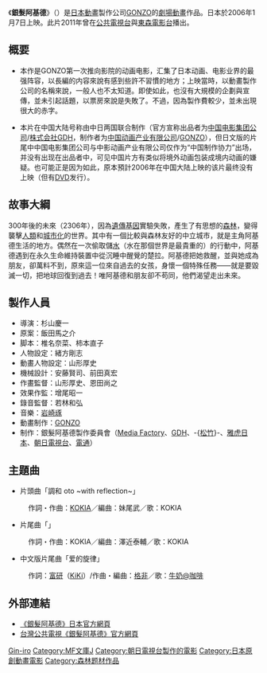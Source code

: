 {{noteTA
|T=zh-hans:银色头发的阿基德;zh-hk:銀髮阿基德;zh-tw:失序森林-銀髮阿基德;
|1=zh-hans:银色头发的阿基德;zh-hk:銀髮阿基德;zh-tw:失序森林-銀髮阿基德;
}}
{{Infobox animanga/Headerofja
|title= 銀髮阿基德
|image= 
|size= 
|caption= 
|japanese= 銀色の髪のアギト
|english= Origin: Spirits of the Past
|kana= ぎんいろのかみのアギト
|romaji= Gin-iro no Kami no Agito
|genre= [[科幻|科幻]]
}}
{{Infobox animanga/name
|作品原名= 
|官方譯名= 
|正式譯名= {{flagicon|Taiwan}} 失序森林-銀髮阿-{}-基德<br />{{flagicon|PRC}} 银色头发的阿-{}-基德 <br />{{flagicon|HK}} 銀髮阿-{}-基德
|常用譯名= 
}}
{{Infobox animanga/Movie
|標題= 
|導演= 杉山慶一
|動畫製作= [[GONZO|GONZO]]
|製作= [[製作委員會方式|銀髮阿基德製作委員會]]
|上映日= {{Flagicon|Japan}} 2006年1月7日<br />{{flagicon|HK}} 2006年11月16日<br />{{flagicon|Taiwan}} 2006年12月22日
|片長= 95分鐘
|原案=飯田馬之介
|原作=
|企畫=
|腳本=椎名奈菜、柿本直子
|人物設定=緒方剛-{志}-
|作畫監督=山形厚史、恩田尚之
|機械設定=安藤賢司、[[前田真宏|前田真宏]]
|音樂=[[岩崎琢|岩崎琢]]
|其他= 
|Copyright= GONZO/Gin-iro no kami no Agito Project
}}
{{Infobox animanga/Other
|標題=代理發行
|內容={{flagicon|Taiwan}} [[弘恩文化|弘恩文化]]<br/>{{flagicon|Hong Kong}} [[亞洲影帶|亞洲影帶]]<br />{{flagicon|PRC}} [[中国电影集团|中国电影集团]]  
}}
{{Infobox animanga/Footerofja}}

《'''銀髮阿基德'''》（{{lang-ja|銀色の髪のアギト}}）是[[日本動畫|日本動畫]]製作公司[[GONZO|GONZO]]的[[動畫電影|劇場動畫]]作品。日本於2006年1月7日上映。此片2011年曾在[[公共電視台|公共電視台]]與[[東森電影台|東森電影台]]播出。

== 概要 ==
* 本作是GONZO第一次推向影院的动画电影，汇集了日本动画、电影业界的最强阵容，以長編的内容來說有感到些許不習慣的地方；上映當時，以動畫製作公司的名稱來說，一般人也不太知道。即使如此，也沒有大規模的企劃與宣傳，並未引起話題，以票房來說是失敗了。不過，因為製作費較少，並未出現很大的赤字。

* 本片在中国大陆号称由中日两国联合制作（官方宣称出品者为[[中国电影集团公司|中国电影集团公司]]/[[株式会社GDH|株式会社GDH]]，制作者为[[中国动画产业有限公司|中国动画产业有限公司]]/[[GONZO|GONZO]]），但日文版的片尾中中国电影集团公司与中影动画产业有限公司仅作为“中国制作协力”出场，并没有出现在出品者中，可见中国片方有类似将境外动画包装成境内动画的嫌疑。也可能正是因为如此，原本預計2006年在中国大陆上映的该片最终没有上映（但有[[DVD|DVD]]发行）。

== 故事大綱 ==
300年後的未來（2306年），因為[[遺傳基因|遺傳基因]]實驗失敗，產生了有思想的[[森林|森林]]，變得襲擊[[人類|人類]]和[[城市化|城市化]]的世界。其中有一個比較與森林友好的中立城市，就是主角阿基德生活的地方。偶然在一次偷取儲[[水|水]]（水在那個世界是最貴重的）的行動中，阿基德遇到在永久生命維持裝置中從沉睡中醒覺的楚拉。阿基德把她救醒，並與她成為朋友，卻萬料不到，原來這一位來自過去的女孩，身懷一個特殊任務——就是要毀滅一切，把地球回復到過去！唯阿基德和朋友卻不苟同，他們渴望走出未來。

== 製作人員 ==
* 導演：杉山慶一 
* 原案：飯田馬之介
* 脚本：椎名奈菜、柿本直子
* 人物設定：緒方剛志
* 動畫人物設定：山形厚史
* 機械設計：安藤賢司、前田真宏
* 作畫監督：山形厚史、恩田尚之
* 效果作監：增尾昭一
* 錄音監督：若林和弘
* 音樂：[[岩崎琢|岩崎琢]]
* 動畫制作：[[GONZO|GONZO]]
* 制作：銀髮阿基德製作委員會（[[Media_Factory|Media Factory]]、[[GDH|GDH]]、-{[[松竹|松竹]]}-、[[雅虎日本|雅虎日本]]、[[朝日電視台|朝日電視台]]、[[電通|電通]]）

== 主題曲 ==
* 片頭曲「調和 oto ~with reflection~」
: 作詞・作曲：[[KOKIA|KOKIA]]／編曲：妹尾武／歌：KOKIA
* 片尾曲「{{lang|ja|愛のメロディー}}」
: 作詞・作曲：KOKIA／編曲：澤近泰輔／歌：KOKIA
* 中文版片尾曲「爱的旋律」
: 作詞：[[富研|富研]]（[[KiKi|KiKi]]）/作曲・編曲：[[格非|格非]]／歌：[[牛奶@咖啡|牛奶@咖啡]]

== 外部連結 ==
* [http://www.mediafactory.co.jp/anime/gin-iro/ 《銀髮阿基德》日本官方網頁]
* [http://www.pts.org.tw/php/mealc/main.php?XMAENO=1820 台灣公共電視《銀髮阿基德》官方網頁]

{{電視節目的變遷|
電視台={{flagicon|Taiwan}} 台灣 [[公視主頻道|公視主頻道]]|
播放檔次=公視精選電影（星期一至五10:00－11:57）|
節目名稱=銀髮阿基德<br />（2009年8月28日）|
上一節目=[[我的妹妹小桃子|我的妹妹小桃子]]<br />（2009年8月27日）|
下一節目=[[黑狗來了|黑狗來了]]<br />（2009年8月31日）|
}}
{{GONZO}}
{{DEFAULTSORT:Gin-iro no Kami no Agito}}
[[Category:2006年日本動畫電影|Gin-iro]]
[[Category:MF文庫J|Category:MF文庫J]]
[[Category:朝日電視台製作的電影|Category:朝日電視台製作的電影]]
[[Category:日本原創動畫電影|Category:日本原創動畫電影]]
[[Category:森林题材作品|Category:森林题材作品]]